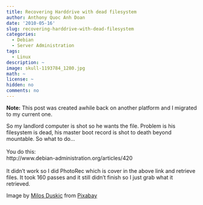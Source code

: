 ```yaml
---
title: Recovering Harddrive with dead filesystem
author: Anthony Quoc Anh Doan
date: '2010-05-16'
slug: recovering-harddrive-with-dead-filesystem
categories:
  - Debian
  - Server Administration
tags:
  - Linux
description: ~
image: skull-1193784_1280.jpg 
math: ~
license: ~
hidden: no
comments: no 
---
```


**Note:** This post was created awhile back on another platform and I migrated to my current one.

So my landlord computer is shot so he wants the file. Problem is his filesystem is dead, his master boot record is shot to death beyond mountable. So what to do...<br /><br />You do this:<br />http://www.debian-administration.org/articles/420<br /><br />It didn't work so I did PhotoRec which is cover in the above link and retrieve files. It took 160 passes and it still didn't finish so I just grab what it retrieved.

Image by <a href="https://pixabay.com/users/volfdrag-1905053/?utm_source=link-attribution&utm_medium=referral&utm_campaign=image&utm_content=1193784">Milos Duskic</a> from <a href="https://pixabay.com//?utm_source=link-attribution&utm_medium=referral&utm_campaign=image&utm_content=1193784">Pixabay</a>